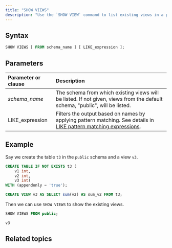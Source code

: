 ```yaml
---
title: "SHOW VIEWS"
description: "Use the `SHOW VIEW` command to list existing views in a particular schema."
---
```


## Syntax

```sql
SHOW VIEWS [ FROM schema_name ] [ LIKE_expression ];
```

## Parameters

| Parameter or clause | Description                                                                                                                                                                               |
| :------------------ | :---------------------------------------------------------------------------------------------------------------------------------------------------------------------------------------- |
| _schema\_name_      | The schema from which existing views will be listed. If not given, views from the default schema, "public", will be listed.                                                               |
| LIKE\_expression    | Filters the output based on names by applying pattern matching. See details in [LIKE pattern matching expressions](/docs/current/sql-function-string/#like-pattern-matching-expressions). |

## Example

Say we create the table `t3` in the `public` schema and a view `v3`.

```sql
CREATE TABLE IF NOT EXISTS t3 (
    v1 int,
    v2 int,
    v3 int)
WITH (appendonly = 'true');

CREATE VIEW v3 AS SELECT sum(v2) AS sum_v2 FROM t3;
```

Then we can use `SHOW VIEWS` to show the existing views.

```sql
SHOW VIEWS FROM public;
```

```bash
v3
```

## Related topics
<CardGroup>
  <Card
    title="CREATE VIEW"
    icon="circle-plus"
    iconType="solid"
    href="/sql/commands/sql-create-view"
  />
  <Card
    title="SHOW CREATE VIEW"
    icon="eye"
    iconType="solid"
    href="/sql/commands/sql-show-create-view"
  />

</CardGroup>

